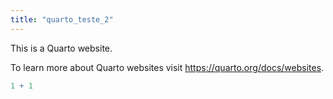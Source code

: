```yaml
---
title: "quarto_teste_2"
---
```


This is a Quarto website.

To learn more about Quarto websites visit <https://quarto.org/docs/websites>.

```r
1 + 1
```
